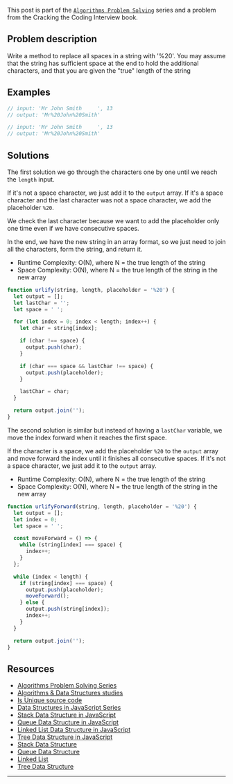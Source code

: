 <SmoothRender>

This post is part of the [`Algorithms Problem Solving`](/series/algorithms-problem-solving) series and a problem from the Cracking the Coding Interview book.

## Problem description

Write a method to replace all spaces in a string with '%20'.
You may assume that the string has sufficient space at the end to hold the additional characters,
and that you are given the "true" length of the string

## Examples

```JavaScript
// input: 'Mr John Smith     ', 13
// output: 'Mr%20John%20Smith'

// input: 'Mr John Smith     ', 13
// output: 'Mr%20John%20Smith'
```

## Solutions

The first solution we go through the characters one by one until we reach the `length` input.

If it's not a space character, we just add it to the `output` array.
If it's a space character and the last character was not a space character, we add the placeholder `%20`.

We check the last character because we want to add the placeholder only one time even if we have consecutive spaces.

In the end, we have the new string in an array format, so we just need to join all the characters, form the string, and return it.

- Runtime Complexity: O(N), where N = the true length of the string
- Space Complexity: O(N), where N = the true length of the string in the new array

```JavaScript
function urlify(string, length, placeholder = '%20') {
  let output = [];
  let lastChar = '';
  let space = ' ';

  for (let index = 0; index < length; index++) {
    let char = string[index];

    if (char !== space) {
      output.push(char);
    }

    if (char === space && lastChar !== space) {
      output.push(placeholder);
    }

    lastChar = char;
  }

  return output.join('');
}
```

The second solution is similar but instead of having a `lastChar` variable, we move the index forward when it reaches the first space.

If the character is a space, we add the placeholder `%20` to the `output` array and move forward the index until it finishes all consecutive spaces.
If it's not a space character, we just add it to the `output` array.

- Runtime Complexity: O(N), where N = the true length of the string
- Space Complexity: O(N), where N = the true length of the string in the new array

```JavaScript
function urlifyForward(string, length, placeholder = '%20') {
  let output = [];
  let index = 0;
  let space = ' ';

  const moveForward = () => {
    while (string[index] === space) {
      index++;
    }
  };

  while (index < length) {
    if (string[index] === space) {
      output.push(placeholder);
      moveForward();
    } else {
      output.push(string[index]);
      index++;
    }
  }

  return output.join('');
}
```

## Resources

- [Algorithms Problem Solving Series](/series/algorithms-problem-solving)
- [Algorithms & Data Structures studies](https://github.com/imteekay/algorithms)
- [Is Unique source code](https://github.com/imteekay/algorithms/blob/master/coding_interviews/cracking-the-coding-interview/string/is-unique/is-unique.js)
- [Data Structures in JavaScript Series](/series/data-structures-in-javascript)
- [Stack Data Structure in JavaScript](/series/data-structures-in-javascript/stack-data-structure)
- [Queue Data Structure in JavaScript](/series/data-structures-in-javascript/queue-data-structure)
- [Linked List Data Structure in JavaScript](/series/data-structures-in-javascript/linked-list-data-structure)
- [Tree Data Structure in JavaScript](/series/data-structures-in-javascript/tree-data-structure)
- [Stack Data Structure](/series/data-structures/stack-data-structure)
- [Queue Data Structure](/series/data-structures/queue-data-structure)
- [Linked List](/series/data-structures/linked-list-data-structure)
- [Tree Data Structure](/series/data-structures/tree-data-structure)

---

</SmoothRender>

